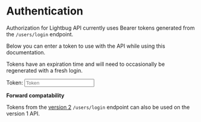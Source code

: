 
# Authentication

Authorization for Lightbug API currently uses Bearer tokens generated from the `/users/login` endpoint.

Below you can enter a token to use with the API while using this documentation.

Tokens have an expiration time and will need to occasionally be regenerated with a fresh login.

Token: <input className={styles.tokenInput} placeholder="Token" type="text" onChange={props.handleAuthTokenChange} />

**Forward compatability**

Tokens from the [version 2](/api-v2#?route=post-/users/login) `/users/login` endpoint can also be used on the version 1 API.
